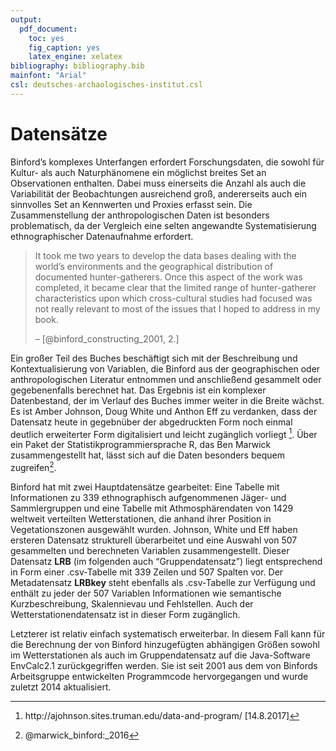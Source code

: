 ```yaml
---
output: 
  pdf_document:
    toc: yes 
    fig_caption: yes
    latex_engine: xelatex
bibliography: bibliography.bib
mainfont: "Arial"
csl: deutsches-archaologisches-institut.csl
---
```


# Datensätze

Binford's komplexes Unterfangen erfordert Forschungsdaten, die sowohl für Kultur- als auch Naturphänomene ein möglichst breites Set an Observationen enthalten. Dabei muss einerseits die Anzahl als auch die Variabilität der Beobachtungen ausreichend groß, andererseits auch ein sinnvolles Set an Kennwerten und Proxies erfasst sein. Die Zusammenstellung der anthropologischen Daten ist besonders problematisch, da der Vergleich eine selten angewandte Systematisierung ethnographischer Datenaufnahme erfordert.

> It took me two years to develop the data bases dealing with the world's environments and the geographical distribution of documented hunter-gatherers. Once this aspect of the work was completed, it became clear that the limited range of hunter-gatherer characteristics upon which cross-cultural studies had focused was not really relevant to most of the issues that I hoped to address in my book.
>  
> -- [@binford_constructing_2001, 2.]

Ein großer Teil des Buches beschäftigt sich mit der Beschreibung und Kontextualisierung von Variablen, die Binford aus der geographischen oder anthropologischen Literatur entnommen und anschließend gesammelt oder gegebenenfalls berechnet hat. Das Ergebnis ist ein komplexer Datenbestand, der im Verlauf des Buches immer weiter in die Breite wächst. Es ist Amber Johnson, Doug White und Anthon Eff zu verdanken, dass der Datensatz heute in gegebnüber der abgedruckten Form noch einmal deutlich erweiterter Form digitalisiert und leicht zugänglich vorliegt ^[http://ajohnson.sites.truman.edu/data-and-program/ [14.8.2017]]. Über ein Paket der Statistikprogrammiersprache R, das Ben Marwick zusammengestellt hat, lässt sich auf die Daten besonders bequem zugreifen^[@marwick_binford:_2016]. 

Binford hat mit zwei Hauptdatensätze gearbeitet: Eine Tabelle mit Informationen zu 339 ethnographisch aufgenommenen Jäger- und Sammlergruppen und eine Tabelle mit Athmosphärendaten von 1429 weltweit verteilten Wetterstationen, die anhand ihrer Position in Vegetationszonen ausgewählt wurden. Johnson, White und Eff haben ersteren Datensatz strukturell überarbeitet und eine Auswahl von 507 gesammelten und berechneten Variablen zusammengestellt. Dieser Datensatz **LRB** (im folgenden auch "Gruppendatensatz") liegt entsprechend in Form einer .csv-Tabelle mit 339 Zeilen und 507 Spalten vor. Der Metadatensatz **LRBkey** steht ebenfalls als .csv-Tabelle zur Verfügung und enthält zu jeder der 507 Variablen Informationen wie semantische Kurzbeschreibung, Skalennievau und Fehlstellen. Auch der Wetterstationendatensatz ist in dieser Form zugänglich. 

Letzterer ist relativ einfach systematisch erweiterbar. In diesem Fall kann für die Berechnung der von Binford hinzugefügten abhängigen Größen sowohl im Wetterstationen als auch im Gruppendatensatz auf die Java-Software EnvCalc2.1 zurückgegriffen werden. Sie ist seit 2001 aus dem von Binfords Arbeitsgruppe entwickelten Programmcode hervorgegangen und wurde zuletzt 2014 aktualisiert. 
